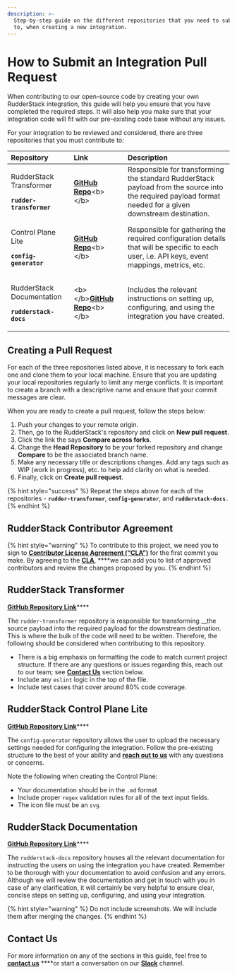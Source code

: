 ```yaml
---
description: >-
  Step-by-step guide on the different repositories that you need to submit a PR
  to, when creating a new integration.
---
```


# How to Submit an Integration Pull Request

When contributing to our open-source code by creating your own RudderStack integration, this guide will help you ensure that you have completed the required steps. It will also help you make sure that your integration code will fit with our pre-existing code base without any issues.

For your integration to be reviewed and considered, there are three repositories that you must contribute to:

<table>
  <thead>
    <tr>
      <th style="text-align:left"><b>Repository</b>
      </th>
      <th style="text-align:left"><b>Link</b>
      </th>
      <th style="text-align:left"><b>Description</b>
      </th>
    </tr>
  </thead>
  <tbody>
    <tr>
      <td style="text-align:left">
        <p>RudderStack Transformer
          <br />
        </p>
        <p><b><code>rudder-transformer</code></b>
        </p>
      </td>
      <td style="text-align:left">
        <p></p>
        <p><a href="https://github.com/rudderlabs/rudder-transformer"><b>GitHub Repo</b></a>&lt;b&gt;&lt;/b&gt;</p>
      </td>
      <td style="text-align:left">Responsible for transforming the standard RudderStack payload from the
        source into the required payload format needed for a given downstream destination.</td>
    </tr>
    <tr>
      <td style="text-align:left">
        <p>Control Plane Lite</p>
        <p></p>
        <p><b><code>config-generator</code></b>
        </p>
      </td>
      <td style="text-align:left">
        <p></p>
        <p><a href="https://github.com/rudderlabs/config-generator"><b>GitHub Repo</b></a>&lt;b&gt;&lt;/b&gt;</p>
      </td>
      <td style="text-align:left">Responsible for gathering the required configuration details that will
        be specific to each user, i.e. API keys, event mappings, metrics, etc.</td>
    </tr>
    <tr>
      <td style="text-align:left">
        <p>RudderStack Documentation</p>
        <p></p>
        <p><b><code>rudderstack-docs</code></b>
        </p>
      </td>
      <td style="text-align:left">
        <p></p>
        <p>&lt;b&gt;&lt;/b&gt;<a href="https://github.com/rudderlabs/rudderstack-docs"><b>GitHub Repo</b></a>&lt;b&gt;&lt;/b&gt;</p>
      </td>
      <td style="text-align:left">Includes the relevant instructions on setting up, configuring, and using
        the integration you have created.</td>
    </tr>
  </tbody>
</table>

## Creating a Pull Request

For each of the three repositories listed above, it is necessary to fork each one and clone them to your local machine. Ensure that you are updating your local repositories regularly to limit any merge conflicts. It is important to create a branch with a descriptive name and ensure that your commit messages are clear. 

When you are ready to create a pull request, follow the steps below:

1. Push your changes to your remote origin.
2. Then, go to the RudderStack's repository and click on **New pull request**.
3. Click the link the says **Compare across forks**.
4. Change the **Head Repository** to be your forked repository and change **Compare** to be the associated branch name.
5. Make any necessary title or descriptions changes. Add any tags such as WIP \(work in progress\), etc. to help add clarity on what is needed.
6. Finally, click on **Create pull request**.

{% hint style="success" %}
Repeat the steps above for each of the repositories - **`rudder-transformer`**, **`config-generator`**, and **`rudderstack-docs`**`.`
{% endhint %}

## RudderStack Contributor Agreement

{% hint style="warning" %}
To contribute to this project, we need you to sign to [**Contributor License Agreement \(“CLA”\)**](https://rudderlabs.wufoo.com/forms/rudderlabs-contributor-license-agreement) for the first commit you make. By agreeing to the [**CLA**](https://rudderlabs.wufoo.com/forms/rudderlabs-contributor-license-agreement), ****we can add you to list of approved contributors and review the changes proposed by you.
{% endhint %}

## RudderStack Transformer

[**GitHub Repository Link**](https://github.com/rudderlabs/rudder-transformer)\*\*\*\*

The `rudder-transformer` repository is responsible for transforming __the source payload into the required payload for the downstream destination. This is where the bulk of the code will need to be written. Therefore, the following should be considered when contributing to this repository.

* There is a big emphasis on formatting the code to match current project structure. If there are any questions or issues regarding this, reach out to our team; see [**Contact Us**](https://docs.rudderstack.com/user-guides/how-to-guides/how-to-submit-an-integration-pull-request#contact-us) section below.
* Include any `eslint` logic in the top of the file.
* Include test cases that cover around 80% code coverage.

## RudderStack Control Plane Lite

[**GitHub Repository Link**](https://github.com/rudderlabs/config-generator)\*\*\*\*

The `config-generator` repository allows the user to upload the necessary settings needed for configuring the integration. Follow the pre-existing structure to the best of your ability and [**reach out to us**](https://rudderstack.com/join-rudderstack-slack-community) with any questions or concerns. 

Note the following when creating the Control Plane:

* Your documentation should be in the `.md` format
* Include proper `regex` validation rules for all of the text input fields.
* The icon file must be an `svg`.

## RudderStack Documentation

[**GitHub Repository Link**](https://github.com/rudderlabs/rudderstack-docs)\*\*\*\*

The `rudderstack-docs` repository houses all the relevant documentation for instructing the users on using the integration you have created. Remember to be thorough with your documentation to avoid confusion and any errors. Although we will review the documentation and get in touch with you in case of any clarification, it will certainly be very helpful to ensure clear, concise steps on setting up, configuring, and using your integration.

{% hint style="warning" %}
Do not include screenshots. We will include them after merging the changes.
{% endhint %}

## Contact Us

For more information on any of the sections in this guide, feel free to [**contact us**](mailto:%20docs@rudderstack.com) ****or start a conversation on our [**Slack**](https://resources.rudderstack.com/join-rudderstack-slack) channel.
